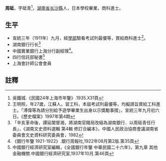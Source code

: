 '''周砥'''{{BD|？年||？年||catIdx=Z周}}，字砥青<ref>吳鐵城.《民國24年上海市年鑒》.1935.X31頁</ref>，[[湖南省|湖南省]][[长沙縣|长沙縣]]人，日本學校畢業，商科進士。

== 生平 ==
* 宣統三年（1911年）九月，經[[學部|學部]]驗看考試列最優等，賞給商科進士<ref> 王明照，年27歲，江蘇人。習工科，本屆考試列最優等，均擬請旨賞給工科進士。「溥偉等為請分別給予遊學畢業生出身以示獎勵事摺」，宣統三年九月初六日。《歷史檔案》1997年第4期</ref>。
* 湖南銀行行长<ref>「辛亥革命後，譚延閶督湘，將湖南官餞局改組為湖南銀行．以周砥青任行長」，《湖南文史資料選輯 第4輯 修訂合編本》，中國人民政治協商會議湖南省委員會文史資料研究委員會，1982</ref>
* 中國實業銀行上海分行副經理<ref>《銀行年鑒 1921-1922》.銀行周報社,1922年08月第2版.第35頁</ref>。
* 四行信託部秘書<ref>中國銀行經濟研究室編輯，《全國銀行年鑒 中華民國二十六年》，第九章 其他金融機關.中國銀行經濟研究室,1937年10月.第46頁</ref>
* 上海會計師公會會員

==註釋==
{{reflist}}

{{宣統三年游學畢業進士}}
{{中國人物小作品}}
{{DEFAULTSORT:Z周}}